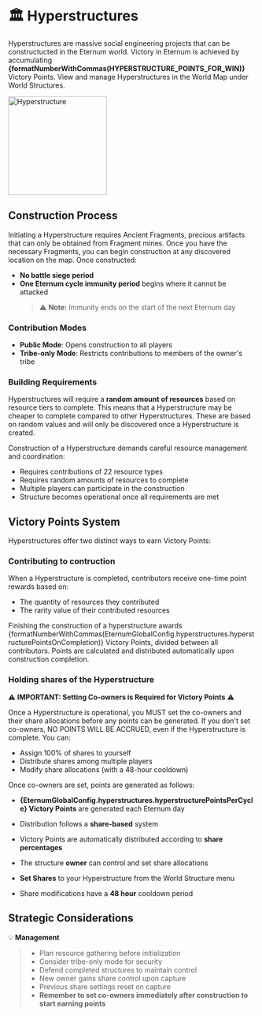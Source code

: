 
# 🏛️ Hyperstructures

Hyperstructures are massive social engineering projects that can be constructucted in the Eternum world. Victory in
Eternum is achieved by accumulating **{formatNumberWithCommas(HYPERSTRUCTURE_POINTS_FOR_WIN)}** Victory Points. View and
manage Hyperstructures in the World Map under World Structures.

<img
  src="/buildings/hyperstructure.png"
  alt="Hyperstructure"
  width="200"
  className="relative z-[100000] float-right mt-20"
/>

## Construction Process

Initiating a Hyperstructure requires Ancient Fragments, precious artifacts that can only be obtained from Fragment
mines. Once you have the necessary Fragments, you can begin construction at any discovered location on the map. Once
constructed:

- **No battle siege period**
- **One Eternum cycle immunity period** begins where it cannot be attacked
  > ⚠️ **Note:** Immunity ends on the start of the next Eternum day

### Contribution Modes

- **Public Mode**: Opens construction to all players
- **Tribe-only Mode**: Restricts contributions to members of the owner's tribe

### Building Requirements

Hyperstructures will require a **random amount of resources** based on resource tiers to complete. This means that a
Hyperstructure may be cheaper to complete compared to other Hyperstructures. These are based on random values and will
only be discovered once a Hyperstructure is created.

Construction of a Hyperstructure demands careful resource management and coordination:

- Requires contributions of 22 resource types
- Requires random amounts of resources to complete
- Multiple players can participate in the construction
- Structure becomes operational once all requirements are met

## Victory Points System

Hyperstructures offer two distinct ways to earn Victory Points:

### Contributing to contruction

When a Hyperstructure is completed, contributors receive one-time point rewards based on:

- The quantity of resources they contributed
- The rarity value of their contributed resources

Finishing the construction of a hyperstructure awards
{formatNumberWithCommas(EternumGlobalConfig.hyperstructures.hyperstructurePointsOnCompletion)} Victory Points, divided
between all contributors. Points are calculated and distributed automatically upon construction completion.

### Holding shares of the Hyperstructure

⚠️ **IMPORTANT: Setting Co-owners is Required for Victory Points** ⚠️

Once a Hyperstructure is operational, you MUST set the co-owners and their share allocations before any points can be
generated. If you don't set co-owners, NO POINTS WILL BE ACCRUED, even if the Hyperstructure is complete. You can:

- Assign 100% of shares to yourself
- Distribute shares among multiple players
- Modify share allocations (with a 48-hour cooldown)

Once co-owners are set, points are generated as follows:

- **{EternumGlobalConfig.hyperstructures.hyperstructurePointsPerCycle} Victory Points** are generated each Eternum day

- Distribution follows a **share-based** system
- Victory Points are automatically distributed according to **share percentages**
- The structure **owner** can control and set share allocations
- **Set Shares** to your Hyperstructure from the World Structure menu
- Share modifications have a **48 hour** cooldown period

## Strategic Considerations

💡 **Management**

> - Plan resource gathering before initialization
> - Consider tribe-only mode for security
> - Defend completed structures to maintain control
> - New owner gains share control upon capture
> - Previous share settings reset on capture
> - **Remember to set co-owners immediately after construction to start earning points**
